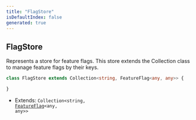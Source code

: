 ```yaml
---
title: "FlagStore"
isDefaultIndex: false
generated: true
---
```



<!-- This file was generated from the CommandKit source. Do not modify. Instead, re-run the "docgen" script -->


## FlagStore

<GenerationInfo sourceFile="packages/commandkit/src/flags/store.ts" sourceLine="8" packageName="commandkit" />

Represents a store for feature flags.
This store extends the Collection class to manage feature flags by their keys.

```ts title="Signature"
class FlagStore extends Collection<string, FeatureFlag<any, any>> {

}
```
* Extends: <code>Collection&#60;string, <a href='/docs/api-reference/commandkit/classes/feature-flag#featureflag'>FeatureFlag</a>&#60;any, any&#62;&#62;</code>


